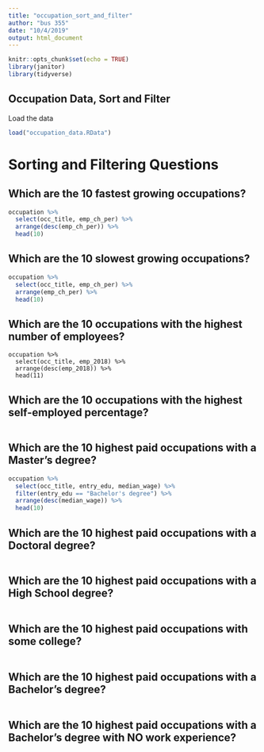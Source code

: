 ```yaml
---
title: "occupation_sort_and_filter"
author: "bus 355"
date: "10/4/2019"
output: html_document
---
```



```r
knitr::opts_chunk$set(echo = TRUE)
library(janitor)
library(tidyverse)

```

## Occupation Data, Sort and Filter

Load the data
```r
load("occupation_data.RData")

```

# Sorting and Filtering Questions

## Which are the 10 fastest growing occupations?
```r
occupation %>%
  select(occ_title, emp_ch_per) %>%
  arrange(desc(emp_ch_per)) %>%
  head(10)
```


## Which are the 10 slowest growing occupations?
```r
occupation %>%
  select(occ_title, emp_ch_per) %>%
  arrange(emp_ch_per) %>%
  head(10)

```

## Which are the 10 occupations with the highest number of employees?
```{recho=FALSE}
occupation %>%
  select(occ_title, emp_2018) %>%
  arrange(desc(emp_2018)) %>%
  head(11)

```

## Which are the 10 occupations with the highest self-employed percentage?
```r

```

## Which are the 10 highest paid occupations with a Master's degree?
```r
occupation %>%
  select(occ_title, entry_edu, median_wage) %>%
  filter(entry_edu == "Bachelor's degree") %>%
  arrange(desc(median_wage)) %>%
  head(10)
```

## Which are the 10 highest paid occupations with a Doctoral degree?
```r

```

## Which are the 10 highest paid occupations with a High School degree?
```r

```

## Which are the 10 highest paid occupations with some college?
```r

```

## Which are the 10 highest paid occupations with a Bachelor's degree?
```r

```

## Which are the 10 highest paid occupations with a Bachelor's degree with NO work experience?
```r

```

